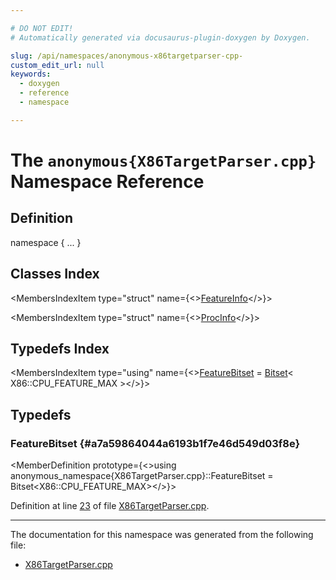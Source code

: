 ```yaml
---

# DO NOT EDIT!
# Automatically generated via docusaurus-plugin-doxygen by Doxygen.

slug: /api/namespaces/anonymous-x86targetparser-cpp-
custom_edit_url: null
keywords:
  - doxygen
  - reference
  - namespace

---
```





# The `anonymous{X86TargetParser.cpp}` Namespace Reference

<DoxygenPage pluginConfig={pluginConfig}>



## Definition

<CodeBlock>namespace &#123; ... &#125;</CodeBlock>

## Classes Index

<MembersIndex>

<MembersIndexItem
  type="struct"
  name={<><a href="/docs/api/structs/anonymous-namespace-x86targetparser-cpp-/featureinfo">FeatureInfo</a></>}>
</MembersIndexItem>

<MembersIndexItem
  type="struct"
  name={<><a href="/docs/api/structs/anonymous-namespace-x86targetparser-cpp-/procinfo">ProcInfo</a></>}>
</MembersIndexItem>

</MembersIndex>

## Typedefs Index

<MembersIndex>

<MembersIndexItem
  type="using"
  name={<><a href="#a7a59864044a6193b1f7e46d549d03f8e">FeatureBitset</a> = <a href="/docs/api/classes/llvm/bitset">Bitset</a>&lt; X86::CPU&#95;FEATURE&#95;MAX &gt;</>}>
</MembersIndexItem>

</MembersIndex>


<SectionDefinition>

## Typedefs

### FeatureBitset {#a7a59864044a6193b1f7e46d549d03f8e}

<MemberDefinition
  prototype={<>using anonymous&#95;namespace&#123;X86TargetParser.cpp&#125;::FeatureBitset =  Bitset&lt;X86::CPU&#95;FEATURE&#95;MAX&gt;</>}>

Definition at line <a href="/docs/api/files/lib/lib/targetparser/x86targetparser-cpp/#l00023">23</a> of file <a href="/docs/api/files/lib/lib/targetparser/x86targetparser-cpp">X86TargetParser.cpp</a>.
</MemberDefinition>

</SectionDefinition>

<hr/>

The documentation for this namespace was generated from the following file:

<ul>
<li><a href="/docs/api/files/lib/lib/targetparser/x86targetparser-cpp">X86TargetParser.cpp</a></li>
</ul>

</DoxygenPage>
